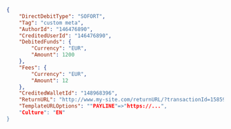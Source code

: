 ```json REST  
{
    "DirectDebitType": "SOFORT",
    "Tag": "custom meta",
    "AuthorId": "146476890",
    "CreditedUserId": "146476890",
    "DebitedFunds": {
        "Currency": "EUR",
        "Amount": 1200
    },
    "Fees": {
        "Currency": "EUR",
        "Amount": 12
    },
    "CreditedWalletId": "148968396",
    "ReturnURL": "http://www.my-site.com/returnURL/?transactionId=158596153",
    "TemplateURLOptions": ""PAYLINE"=>"https://...",
    "Culture": "EN"
}
  
```